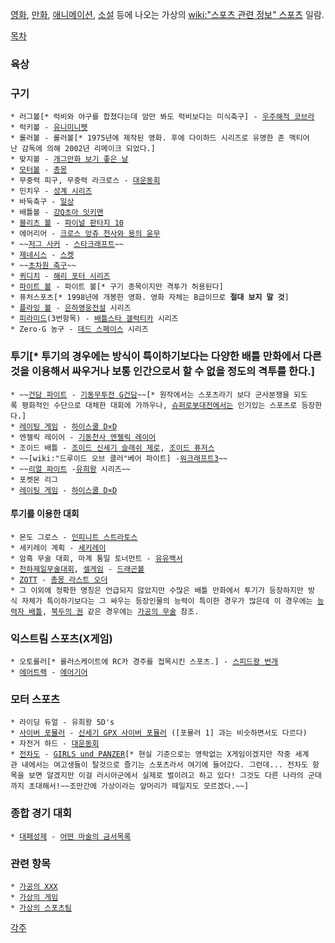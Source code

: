 [[영화]], [[만화]], [[애니메이션]], [[소설]] 등에 나오는 가상의 [[wiki:"스포츠 관련 정보" 스포츠]] 일람.

[[목차]]

=== 육상 ===

=== 구기 ===
 * 러그볼[* 럭비와 야구를 합쳤다는데 암만 봐도 럭비보다는 미식축구] - [[우주해적 코브라]]
 * 럭키볼 - [[유니미니펫]]
 * 롤러볼 - 롤러볼[* 1975년에 제작된 영화. 후에 다이하드 시리즈로 유명한 존 맥티어난 감독에 의해 2002년 리메이크 되었다.]
 * 맞지볼 - [[개그만화 보기 좋은 날]]
 * [[모터볼]] - [[총몽]]
 * 무중력 피구, 무중력 라크로스 - [[대운동회]]
 * 민치우 - [[성계 시리즈]]
 * 바둑축구 - [[일상]]
 * 배틀볼 - [[강Q초아 잇키맨]]
 * [[블리츠 볼]] - [[파이널 판타지 10]]
 * 에어리어 - [[크로스 앙쥬 천사와 용의 윤무]]
 * ~~[[저그 사커]] - [[스타크래프트]]~~
 * [[제네시스]] - [[스켓]]
 * ~~[[이나즈마 일레븐|초차원 축구]]~~
 * [[퀴디치]] - [[해리 포터 시리즈]]
 * [[파이트 볼]] - 파이트 볼[* 구기 종목이지만 격투가 허용된다]
 * 퓨처스포츠[* 1998년에 개봉한 영화. 영화 자체는 B급이므로 '''절대 보지 말 것''']
 * [[플라잉 볼]] - [[은하영웅전설]] 시리즈
 * [[피라미드]](3번항목) - [[배틀스타 갤럭티카]] 시리즈
 * Zero-G 농구 - [[데드 스페이스]] 시리즈

=== 투기[* 투기의 경우에는 방식이 특이하기보다는 다양한 배틀 만화에서 다른 것을 이용해서 싸우거나 보통 인간으로서 할 수 없을 정도의 격투를 한다.] ===
 * ~~[[건담 파이트]] - [[기동무투전 G건담]]~~[* 원작에서는 스포츠라기 보다 군사분쟁을 되도록 평화적인 수단으로 대체한 대회에 가까우나, [[슈퍼로봇대전]]에서는 인기있는 스포츠로 등장한다.]
 * [[레이팅 게임]] - [[하이스쿨 D×D]]
 * 엔젤릭 레이어 - [[기동천사 엔젤릭 레이어]]
 * 조이드 배틀 - [[조이드 신세기 슬래쉬 제로]], [[조이드 퓨저스]]
 * ~~[wiki:"드루이드 오브 클러"베어 파이트] -[[워크래프트3]]~~
 * ~~[[리얼 파이트]] -[[유희왕]] 시리즈~~
 * 포켓몬 리그
 * [[레이팅 게임]] - [[하이스쿨 D×D]]

==== 투기를 이용한 대회 ====
 * 몬도 그로스 - [[인피니트 스트라토스]]
 * 세키레이 계획 - [[세키레이]]
 * 암흑 무술 대회, 마계 통일 토너먼트 - [[유유백서]]
 * [[천하제일무술대회]], [[셀게임]] - [[드래곤볼]]
 * [[ZOTT]] - [[총몽 라스트 오더]]
 * 그 이외에 정확한 명칭은 언급되지 않았지만 수많은 배틀 만화에서 투기가 등장하지만 방식 자체가 특이하기보다는 그 싸우는 등장인물의 능력이 특이한 경우가 많은데 이 경우에는 [[능력자 배틀]], [[북두의 권]] 같은 경우에는 [[가공의 무술]] 참조.

=== 익스트림 스포츠(X게임) ===
 * 오토롤러[* 롤러스케이트에 RC카 경주를 접목시킨 스포츠.] - [[스피드왕 번개]]
 * [[에어트랙]] - [[에어기어]]

=== 모터 스포츠 ===
 * 라이딩 듀얼 - 유희왕 5D's
 * [[사이버 포뮬러]] - [[신세기 GPX 사이버 포뮬러]] ([포뮬러 1] 과는 비슷하면서도 다르다)
 * 자전거 하드 - [[대운동회]]
 * [[전차도]] - [[GIRLS und PANZER]][* 현실 기준으로는 영락없는 X게임이겠지만 작중 세계관 내에서는 여고생들이 탈것으로 즐기는 스포츠라서 여기에 들어갔다. 그런데... 전차도 항목을 보면 알겠지만 이걸 러시아군에서 실제로 벌이려고 하고 있다! 그것도 다른 나라의 군대까지 초대해서!~~조만간에 가상이라는 앞머리가 떼일지도 모르겠다.~~]

=== 종합 경기 대회 === 
 * [[대패성제]] - [[어떤 마술의 금서목록]]

=== 관련 항목 === 
 * [[가공의 XXX]]
 * [[가상의 게임]]
 * [[가상의 스포츠팀]]

[[각주]]
